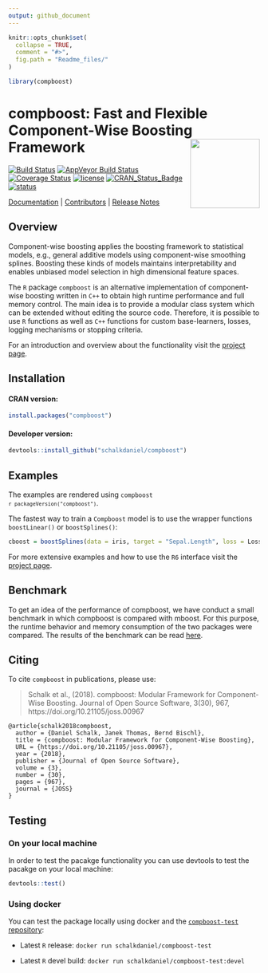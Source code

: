 ```yaml
---
output: github_document
---
```


<!-- README.md is generated from README.Rmd. Please edit that file -->

```r
knitr::opts_chunk$set(
  collapse = TRUE,
  comment = "#>",
  fig.path = "Readme_files/"
)

library(compboost)
```

# compboost: Fast and Flexible Component-Wise Boosting Framework <a href='https://danielschalk.com/compboost/'><img src='man/figures/logo.png' align="right" height="139" /></a>

[![Build Status](https://travis-ci.org/schalkdaniel/compboost.svg?branch=master)](https://travis-ci.org/schalkdaniel/compboost) [![AppVeyor Build Status](https://ci.appveyor.com/api/projects/status/github/schalkdaniel/compboost?branch=master&svg=true)](https://ci.appveyor.com/project/schalkdaniel/compboost) [![Coverage Status](https://coveralls.io/repos/github/schalkdaniel/compboost/badge.svg?branch=master)](https://coveralls.io/github/schalkdaniel/compboost?branch=master) [![license](https://img.shields.io/github/license/mashape/apistatus.svg?maxAge=2592000)](#license) [![CRAN_Status_Badge](http://www.r-pkg.org/badges/version/compboost)](https://cran.r-project.org/package=compboost) [![status](http://joss.theoj.org/papers/94cfdbbfdfc8796c5bdb1a74ee59fcda/status.svg)](http://joss.theoj.org/papers/94cfdbbfdfc8796c5bdb1a74ee59fcda)

[Documentation](https://compboost.org) |
[Contributors](CONTRIBUTORS.md) |
[Release Notes](NEWS.md)

## Overview

Component-wise boosting applies the boosting framework to
statistical models, e.g., general additive models using component-wise smoothing
splines. Boosting these kinds of models maintains interpretability and enables
unbiased model selection in high dimensional feature spaces.

The `R` package `compboost` is an alternative implementation of component-wise
boosting written in `C++` to obtain high runtime
performance and full memory control. The main idea is to provide a modular
class system which can be extended without editing the
source code. Therefore, it is possible to use `R` functions as well as
`C++` functions for custom base-learners, losses, logging mechanisms or
stopping criteria.

For an introduction and overview about the functionality visit the [project page](https://schalkdaniel.github.io/compboost/).

## Installation

#### CRAN version:

```r
install.packages("compboost")
```

#### Developer version:

```r
devtools::install_github("schalkdaniel/compboost")
```

## Examples


The examples are rendered using <code>compboost `r packageVersion("compboost")`</code>.

The fastest way to train a `Compboost` model is to use the wrapper functions `boostLinear()` or `boostSplines()`:
```r
cboost = boostSplines(data = iris, target = "Sepal.Length", loss = LossQuadratic$new())
```

For more extensive examples and how to use the `R6` interface visit the [project page](https://danielschalk.com/compboost/articles/getting_started/use_case.html).

<!--

To be as flexible as possible one should use the `R6` API do define base-learner, losses, stopping criteria, or optimizer as desired. Another option is to use wrapper functions as described on the [project page](https://schalkdaniel.github.io/compboost/).

```r
library(compboost)

# Check installed version:
packageVersion("compboost")

# Load data set with binary classification task:
data(PimaIndiansDiabetes, package = "mlbench")
# Create categorical feature:
PimaIndiansDiabetes$pregnant_cat = ifelse(PimaIndiansDiabetes$pregnant == 0, "no", "yes")

# Define Compboost object:
cboost = Compboost$new(data = PimaIndiansDiabetes, target = "diabetes", loss = LossBinomial$new())
cboost

# Add p-spline base-learner with default parameter:
cboost$addBaselearner(feature = "pressure", id = "spline", bl_factory = BaselearnerPSpline)

# Add another p-spline learner with custom parameters:
cboost$addBaselearner(feature = "age", id = "spline", bl_factory = BaselearnerPSpline, degree = 3,
  n_knots = 10, penalty = 4, differences = 2)

# Add categorical feature (as single linear base-learner):
cboost$addBaselearner(feature = "pregnant_cat", id = "category", bl_factory = BaselearnerPolynomial,
  degree = 1, intercept = FALSE)

# Check all registered base-learner:
cboost$getBaselearnerNames()

# Train model:
cboost$train(1000L, trace = 200L)
cboost

cboost$getBaselearnerNames()

selected_features = cboost$getSelectedBaselearner()
table(selected_features)

params = cboost$getEstimatedCoef()
str(params)

cboost$train(3000)

cboost$plot("age_spline", iters = c(100, 500, 1000, 2000, 3000)) +
  ggthemes::theme_tufte() +
  ggplot2::scale_color_brewer(palette = "Spectral")
```
<p align="center">
  <img src="Readme_files/cboost-1.png" width="70%" />
</p>
 -->

## Benchmark

To get an idea of the performance of compboost, we have conduct a small benchmark in which compboost is compared with mboost. For this purpose, the runtime behavior and memory consumption of the two packages were compared. The results of the benchmark can be read [here](https://github.com/schalkdaniel/compboost/tree/master/benchmark).

## Citing

To cite `compboost` in publications, please use:

> Schalk et al., (2018). compboost: Modular Framework for Component-Wise Boosting. Journal of Open Source Software, 3(30), 967, https://doi.org/10.21105/joss.00967

```
@article{schalk2018compboost,
  author = {Daniel Schalk, Janek Thomas, Bernd Bischl},
  title = {compboost: Modular Framework for Component-Wise Boosting},
  URL = {https://doi.org/10.21105/joss.00967},
  year = {2018},
  publisher = {Journal of Open Source Software},
  volume = {3},
  number = {30},
  pages = {967},
  journal = {JOSS}
}
```

## Testing

### On your local machine

In order to test the pacakge functionality you can use devtools to test the pacakge on your local machine:

```r
devtools::test()
```


### Using docker

You can test the package locally using docker and the [`compboost-test` repository](https://hub.docker.com/r/schalkdaniel/compboost-test/):

-   Latest `R` release:
    ```
    docker run schalkdaniel/compboost-test
    ```

-   Latest `R` devel build:
    ```
    docker run schalkdaniel/compboost-test:devel
    ```
